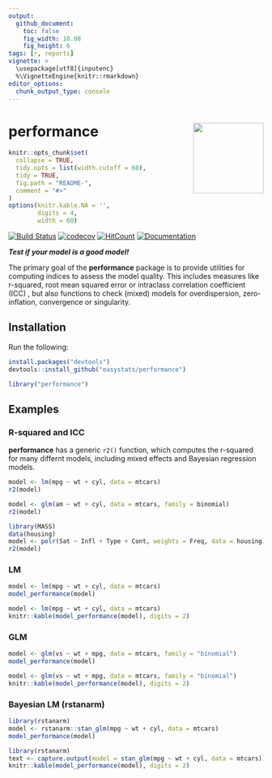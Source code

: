 ```yaml
---
output: 
  github_document:
    toc: false
    fig_width: 10.08
    fig_height: 6
tags: [r, reports]
vignette: >
  \usepackage[utf8]{inputenc}
  %\VignetteEngine{knitr::rmarkdown}
editor_options: 
  chunk_output_type: console
---
```


# performance <img src='man/figures/logo.png' align="right" height="139" />

```r
knitr::opts_chunk$set(
  collapse = TRUE,
  tidy.opts = list(width.cutoff = 60),
  tidy = TRUE,
  fig.path = "README-",
  comment = "#>"
)
options(knitr.kable.NA = '',
        digits = 4,
        width = 60)
```


[![Build Status](https://travis-ci.org/easystats/performance.svg?branch=master)](https://travis-ci.org/easystats/performance)
[![codecov](https://codecov.io/gh/easystats/performance/branch/master/graph/badge.svg)](https://codecov.io/gh/easystats/performance)
[![HitCount](http://hits.dwyl.io/easystats/performance.svg)](http://hits.dwyl.io/easystats/performance) [![Documentation](https://img.shields.io/badge/documentation-performance-orange.svg?colorB=E91E63)](https://easystats.github.io/performance/)


***Test if your model is a good model!***

The primary goal of the **performance** package is to provide utilities for computing indices to assess the model quality. This includes measures like r-squared, root mean squared error or intraclass correlation coefficient (ICC) , but also functions to check (mixed) models for overdispersion, zero-inflation, convergence or singularity.

## Installation

Run the following:

```r
install.packages("devtools")
devtools::install_github("easystats/performance")
```
```r
library("performance")
```


## Examples

### R-squared and ICC

**performance** has a generic `r2()` function, which computes the r-squared for many differnt models, including mixed effects and Bayesian regression models.

```r
model <- lm(mpg ~ wt + cyl, data = mtcars)
r2(model)

model <- glm(am ~ wt + cyl, data = mtcars, family = binomial)
r2(model)

library(MASS)
data(housing)
model <- polr(Sat ~ Infl + Type + Cont, weights = Freq, data = housing)
r2(model)
```


### LM
```r
model <- lm(mpg ~ wt + cyl, data = mtcars)
model_performance(model)
```
```r
model <- lm(mpg ~ wt + cyl, data = mtcars)
knitr::kable(model_performance(model), digits = 2)
```

### GLM

```r
model <- glm(vs ~ wt + mpg, data = mtcars, family = "binomial")
model_performance(model)
```
```r
model <- glm(vs ~ wt + mpg, data = mtcars, family = "binomial")
knitr::kable(model_performance(model), digits = 2)
```

### Bayesian LM (rstanarm)

```r
library(rstanarm)
model <- rstanarm::stan_glm(mpg ~ wt + cyl, data = mtcars)
model_performance(model)
```
```r
library(rstanarm)
text <- capture.output(model = stan_glm(mpg ~ wt + cyl, data = mtcars))
knitr::kable(model_performance(model), digits = 2)
```

